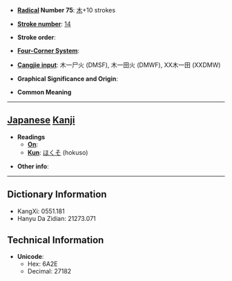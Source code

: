 * '''[[Wiktionary:Chinese radical index| Radical]] Number 75''': [[Wiktionary:Chinese radical index 木|木]]+10 strokes

* '''[[Wiktionary:Chinese total strokes index|Stroke number]]''': [[Wiktionary:Chinese total strokes index 14|14]]

* '''Stroke order''': 

* '''[[Wiktionary:Chinese four corner index|Four-Corner System]]''': 

* '''[[Wiktionary:Chinese Cangjie index|Cangjie input]]''': 木一尸火 (DMSF), 木一田火 (DMWF), XX木一田 (XXDMW)

* '''Graphical Significance and Origin''': 

* '''Common Meaning'''

----

== [[Japanese]] [[Kanji]] ==

* '''Readings'''
** '''[[On]]''': 
** '''[[Kun]]''': [[ほくそ]] (hokuso)

* '''Other info''':  

----

== Dictionary Information ==

* KangXi: 0551.181
* Hanyu Da Zidian: 21273.071

== Technical Information ==

* '''Unicode''':
** Hex: 6A2E
** Decimal: 27182